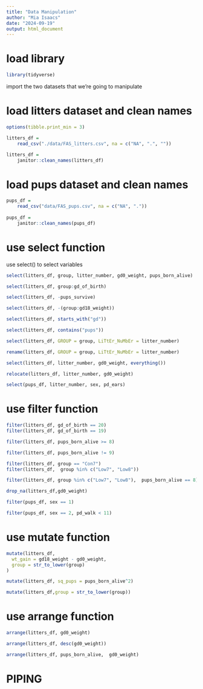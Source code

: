 ```yaml
---
title: "Data Manipulation"
author: "Mia Isaacs"
date: "2024-09-19"
output: html_document
---
```


# load library

```r
library(tidyverse)
```

import the two datasets that we're going to manipulate

# load litters dataset and clean names

```r
options(tibble.print_min = 3)

litters_df = 
    read_csv("./data/FAS_litters.csv", na = c("NA", ".", ""))

litters_df = 
    janitor::clean_names(litters_df)
```

# load pups dataset and clean names

```r
pups_df = 
    read_csv("data/FAS_pups.csv", na = c("NA", "."))
    
pups_df = 
    janitor::clean_names(pups_df)
```
    
# use select function

use select() to select variables

```r
select(litters_df, group, litter_number, gd0_weight, pups_born_alive)
```

```r
select(litters_df, group:gd_of_birth)
```

```r
select(litters_df, -pups_survive)
```

```r
select(litters_df, -(group:gd18_weight))
```
```r
select(litters_df, starts_with("gd"))

select(litters_df, contains("pups"))
```
```r
select(litters_df, GROUP = group, LiTtEr_NuMbEr = litter_number)

rename(litters_df, GROUP = group, LiTtEr_NuMbEr = litter_number)

select(litters_df, litter_number, gd0_weight, everything())

relocate(litters_df, litter_number, gd0_weight)
```
```r
select(pups_df, litter_number, sex, pd_ears)
```

# use filter function

```r
filter(litters_df, gd_of_birth == 20)
filter(litters_df, gd_of_birth == 19)
```
```r
filter(litters_df, pups_born_alive >= 8)
```
```r
filter(litters_df, pups_born_alive != 9)
```
```r
filter(litters_df, group == "Con7")
filter(litters_df,  group %in% c("Low7", "Low8"))
```
```r
filter(litters_df, group %in% c("Low7", "Low8"),  pups_born_alive == 8)
```
```r
drop_na(litters_df,gd0_weight)
```
```r
filter(pups_df, sex == 1)
```

```r
filter(pups_df, sex == 2, pd_walk < 11)
```

# use mutate function

```r
mutate(litters_df,
  wt_gain = gd18_weight - gd0_weight,
  group = str_to_lower(group)
)
```
```r
mutate(litters_df, sq_pups = pups_born_alive^2)
```
```r
mutate(litters_df,group = str_to_lower(group))
```

# use arrange function

```r
arrange(litters_df, gd0_weight)

arrange(litters_df, desc(gd0_weight))

arrange(litters_df, pups_born_alive,  gd0_weight)
```


# PIPING






